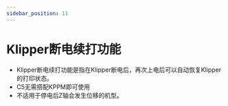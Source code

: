 ```yaml
---
sidebar_position: 11
---
```



# Klipper断电续打功能

- Klipper断电续打功能是指在Klipper断电后，再次上电后可以自动恢复Klipper的打印状态。
- C5无需搭配KPPM即可使用
- 不适用于停电后Z轴会发生位移的机型。

 <KPPM power_pine="!host:gpiochip0/gpio260" />



